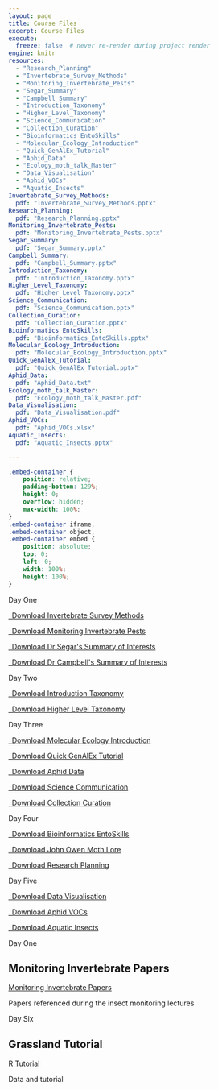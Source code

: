 ```yaml
---
layout: page
title: Course Files
excerpt: Course Files
execute:
  freeze: false  # never re-render during project render
engine: knitr 
resources:
  - "Research_Planning"
  - "Invertebrate_Survey_Methods"
  - "Monitoring_Invertebrate_Pests"
  - "Segar_Summary"
  - "Campbell_Summary"
  - "Introduction_Taxonomy"
  - "Higher_Level_Taxonomy"
  - "Science_Communication"
  - "Collection_Curation"
  - "Bioinformatics_EntoSkills"
  - "Molecular_Ecology_Introduction"
  - "Quick_GenAlEx_Tutorial"
  - "Aphid_Data"
  - "Ecology_moth_talk_Master"
  - "Data_Visualisation"
  - "Aphid_VOCs"
  - "Aquatic_Insects"
Invertebrate_Survey_Methods:
  pdf: "Invertebrate_Survey_Methods.pptx"
Research_Planning: 
  pdf: "Research_Planning.pptx"
Monitoring_Invertebrate_Pests:
  pdf: "Monitoring_Invertebrate_Pests.pptx"
Segar_Summary:
  pdf: "Segar_Summary.pptx"
Campbell_Summary:
  pdf: "Campbell_Summary.pptx"
Introduction_Taxonomy:
  pdf: "Introduction_Taxonomy.pptx"
Higher_Level_Taxonomy:
  pdf: "Higher_Level_Taxonomy.pptx"
Science_Communication:
  pdf: "Science_Communication.pptx"
Collection_Curation:
  pdf: "Collection_Curation.pptx"
Bioinformatics_EntoSkills:
  pdf: "Bioinformatics_EntoSkills.pptx"
Molecular_Ecology_Introduction:
  pdf: "Molecular_Ecology_Introduction.pptx"
Quick_GenAlEx_Tutorial:
  pdf: "Quick_GenAlEx_Tutorial.pptx"
Aphid_Data:
  pdf: "Aphid_Data.txt"
Ecology_moth_talk_Master:
  pdf: "Ecology_moth_talk_Master.pdf"
Data_Visualisation:
  pdf: "Data_Visualisation.pdf"
Aphid_VOCs:
  pdf: "Aphid_VOCs.xlsx"
Aquatic_Insects:
  pdf: "Aquatic_Insects.pptx"

---
```


```css
.embed-container {
    position: relative;
    padding-bottom: 129%;
    height: 0;
    overflow: hidden;
    max-width: 100%;
}
.embed-container iframe,
.embed-container object,
.embed-container embed {
    position: absolute;
    top: 0;
    left: 0;
    width: 100%;
    height: 100%;
}
```

```{=html}

Day One

<p class="text-center">
  <a class="btn btn-primary btn-lg Invertebrate_Survey_Methods-download" href="`r rmarkdown::metadata$Invertebrate_Survey_Methods$pdf`" target="_blank">
    <i class="fa-solid fa-file-arrow-down"></i>&ensp;Download Invertebrate Survey Methods
  </a>
</p>
<p class="text-center">
  <a class="btn btn-primary btn-lg Monitoring_Invertebrate_Pests-download" href="`r rmarkdown::metadata$Monitoring_Invertebrate_Pests$pdf`" target="_blank">
    <i class="fa-solid fa-file-arrow-down"></i>&ensp;Download Monitoring Invertebrate Pests
  </a>
</p>
<p class="text-center">
  <a class="btn btn-primary btn-lg Segar_Summary-download" href="`r rmarkdown::metadata$Segar_Summary$pdf`" target="_blank">
    <i class="fa-solid fa-file-arrow-down"></i>&ensp;Download Dr Segar's Summary of Interests
  </a>
</p>
<p class="text-center">
  <a class="btn btn-primary btn-lg Campbell_Summary-download" href="`r rmarkdown::metadata$Campbell_Summary$pdf`" target="_blank">
    <i class="fa-solid fa-file-arrow-down"></i>&ensp;Download Dr Campbell's Summary of Interests
  </a>
</p>

Day Two

<p class="text-center">
  <a class="btn btn-primary btn-lg Introduction_Taxonomy-download" href="`r rmarkdown::metadata$Introduction_Taxonomy$pdf`" target="_blank">
    <i class="fa-solid fa-file-arrow-down"></i>&ensp;Download Introduction Taxonomy
  </a>
</p>
<p class="text-center">
  <a class="btn btn-primary btn-lg Higher_Level_Taxonomy-download" href="`r rmarkdown::metadata$Higher_Level_Taxonomy$pdf`" target="_blank">
    <i class="fa-solid fa-file-arrow-down"></i>&ensp;Download Higher Level Taxonomy
  </a>
</p>


Day Three

<p class="text-center">
  <a class="btn btn-primary btn-lg Molecular_Ecology_Introduction-download" href="`r rmarkdown::metadata$Molecular_Ecology_Introduction$pdf`" target="_blank">
    <i class="fa-solid fa-file-arrow-down"></i>&ensp;Download Molecular Ecology Introduction
  </a>
</p>
<p class="text-center">
  <a class="btn btn-primary btn-lg Quick_GenAlEx_Tutorial-download" href="`r rmarkdown::metadata$Quick_GenAlEx_Tutorial$pdf`" target="_blank">
    <i class="fa-solid fa-file-arrow-down"></i>&ensp;Download Quick GenAlEx Tutorial
  </a>
</p>
<p class="text-center">
  <a class="btn btn-primary btn-lg Aphid_Data" href="`r rmarkdown::metadata$Aphid_Data$pdf`" target="_blank">
    <i class="fa-solid fa-file-arrow-down"></i>&ensp;Download Aphid Data
  </a>
</p>
<p class="text-center">
  <a class="btn btn-primary btn-lg Science_Communication-download" href="`r rmarkdown::metadata$Science_Communication$pdf`" target="_blank">
    <i class="fa-solid fa-file-arrow-down"></i>&ensp;Download Science Communication
  </a>
</p>
<p class="text-center">
  <a class="btn btn-primary btn-lg Collection_Curation-download" href="`r rmarkdown::metadata$Collection_Curation$pdf`" target="_blank">
    <i class="fa-solid fa-file-arrow-down"></i>&ensp;Download Collection Curation
  </a>
</p>

Day Four

<p class="text-center">
  <a class="btn btn-primary btn-lg Bioinformatics_EntoSkills-download" href="`r rmarkdown::metadata$Bioinformatics_EntoSkills$pdf`" target="_blank">
    <i class="fa-solid fa-file-arrow-down"></i>&ensp;Download Bioinformatics EntoSkills
  </a>
</p>
<p class="text-center">
  <a class="btn btn-primary btn-lg Ecology_moth_talk_Master" href="`r rmarkdown::metadata$Ecology_moth_talk_Master$pdf`" target="_blank">
    <i class="fa-solid fa-file-arrow-down"></i>&ensp;Download John Owen Moth Lore
  </a>
</p>
<p class="text-center">
  <a class="btn btn-primary btn-lg Research_Planning-download" href="`r rmarkdown::metadata$Research_Planning$pdf`" target="_blank">
    <i class="fa-solid fa-file-arrow-down"></i>&ensp;Download Research Planning
  </a>
</p>


Day Five


<p class="text-center">
  <a class="btn btn-primary btn-lg Data_Visualisation-download" href="`r rmarkdown::metadata$Data_Visualisation$pdf`" target="_blank">
    <i class="fa-solid fa-file-arrow-down"></i>&ensp;Download Data Visualisation
  </a>
</p>
<p class="text-center">
  <a class="btn btn-primary btn-lg Aphid_VOCs-download" href="`r rmarkdown::metadata$Aphid_VOCs$pdf`" target="_blank">
    <i class="fa-solid fa-file-arrow-down"></i>&ensp;Download Aphid VOCs
  </a>
</p>
<p class="text-center">
  <a class="btn btn-primary btn-lg Aquatic_Insects" href="`r rmarkdown::metadata$Aquatic_Insects$pdf`" target="_blank">
    <i class="fa-solid fa-file-arrow-down"></i>&ensp;Download Aquatic Insects
  </a>
</p>




```
Day One

## Monitoring Invertebrate Papers

<a href="https://liveharperac-my.sharepoint.com/:f:/g/personal/ssegar_harper-adams_ac_uk/EnmAMdacjhpOv_M9JRwMLGABi3z7fCAc4z59r1kP7Pnb7A?e=y1CZOO
">Monitoring Invertebrate Papers</a> 

Papers referenced during the insect monitoring lectures

Day Six

## Grassland Tutorial

<a href="https://liveharperac-my.sharepoint.com/:f:/g/personal/ssegar_harper-adams_ac_uk/EviTYegzTbFCu0QAfCzwa90BB5L3Lgg8i--UBBe0CtAH7g?e=EHf5cc
">R Tutorial</a> 

Data and tutorial 


